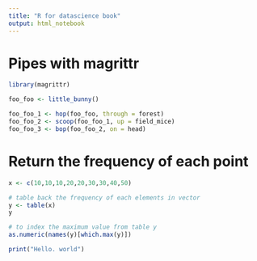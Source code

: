 ```yaml
---
title: "R for datascience book"
output: html_notebook
---
```


# Pipes with magrittr

```r
library(magrittr)
```

```r
foo_foo <- little_bunny()

foo_foo_1 <- hop(foo_foo, through = forest)
foo_foo_2 <- scoop(foo_foo_1, up = field_mice)
foo_foo_3 <- bop(foo_foo_2, on = head)
```

# Return the frequency of each point

```r
x <- c(10,10,10,20,20,30,30,40,50)

# table back the frequency of each elements in vector
y <- table(x)
y
```

```r
# to index the maximum value from table y
as.numeric(names(y)[which.max(y)])
```

```r
print("Hello. world")
```

